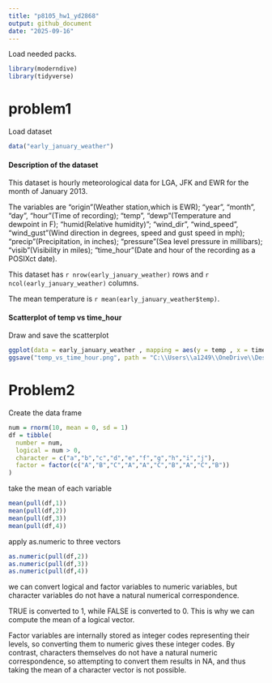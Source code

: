 ```yaml
---
title: "p8105_hw1_yd2868"
output: github_document
date: "2025-09-16"
---
```

Load needed packs.
```r
library(moderndive)
library(tidyverse)
```

# problem1
Load dataset
```r
data("early_january_weather")
```

#### Description of the dataset

This dataset is hourly meteorological data for LGA, JFK and EWR for the month of January 2013. 

The variables are "origin"(Weather station,which is EWR); "year", "month", "day", "hour"(Time of recording); "temp", "dewp"(Temperature and dewpoint in F); "humid(Relative humidity)"; "wind_dir", "wind_speed", "wind_gust"(Wind direction  in degrees, speed and gust speed in mph); "precip"(Precipitation, in inches); "pressure"(Sea level pressure in millibars); "visib"(Visibility in miles); "time_hour"(Date and hour of the recording as a POSIXct date).

This dataset has `r nrow(early_january_weather)` rows and `r ncol(early_january_weather)` columns. 

The mean temperature is `r mean(early_january_weather$temp)`.

#### Scatterplot of temp vs time_hour
Draw and save the scatterplot
```r
ggplot(data = early_january_weather , mapping = aes(y = temp , x = time_hour , color = humid)) + geom_point()
ggsave("temp_vs_time_hour.png", path = "C:\\Users\\a1249\\OneDrive\\Desktop\\R homework\\p8105_hw1_yd2868")
```

# Problem2

Create the data frame
```r
num = rnorm(10, mean = 0, sd = 1)
df = tibble(
  number = num,
  logical = num > 0,
  character = c("a","b","c","d","e","f","g","h","i","j"),
  factor = factor(c("A","B","C","A","A","C","B","A","C","B"))
)
```

take the mean of each variable
```r
mean(pull(df,1))
mean(pull(df,2))
mean(pull(df,3))
mean(pull(df,4))
```

apply as.numeric to three vectors
```r
as.numeric(pull(df,2))
as.numeric(pull(df,3))
as.numeric(pull(df,4))
```
we can convert logical and factor variables to numeric variables, but character variables do not have a natural numerical correspondence.

TRUE is converted to 1, while FALSE is converted to 0. This is why we can compute the mean of a logical vector.

Factor variables are internally stored as integer codes representing their levels, so converting them to numeric gives these integer codes. By contrast, characters themselves do not have a natural numeric correspondence, so attempting to convert them results in NA, and thus taking the mean of a character vector is not possible.
